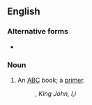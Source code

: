==English==

===Alternative forms===
* {{l|en|absey book}}

===Noun===
{{en-noun|head=[[absey]]-[[book]]}}

# {{label|en|obsolete}} An [[ABC]] book; a [[primer]].
#: {{rfquotek|Shakespeare}}, ''King John, I,i''